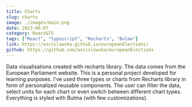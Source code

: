 ```yaml
---
title: Charts
slug: charts
image: ./images/main.png
date: 2023-06-07
category: React&TS
tags: ["React", "typescript", "Recharts", "Bulma"]
link: https://ascislowska.github.io/europeanElections/
github: https://github.com/ascislowska/europeanElections
---
```


Data visualisations created with recharts library. The data comes from the European Parliament website. This is a personal project developed for learning purposes. I've used three types or charts from Recharts library in form of personalized reusable components. The user can filter the data, select units for each chart or even switch between different chart types.
Everything is styled with Bulma (with few customizations).
